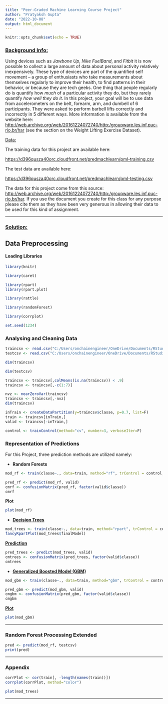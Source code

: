 ```yaml
---
title: "Peer-Graded Machine Learning Course Project"
author: "Pratyaksh Gupta"
date: "2022-10-08"
output: html_document
---
```


```r
knitr::opts_chunk$set(echo = TRUE)
```

### [Background Info:]{.underline}

Using devices such as *Jawbone Up*, *Nike FuelBand*, and *Fitbit* it is now possible to collect a large amount of data about personal activity relatively inexpensively. These type of devices are part of the quantified self movement -- a group of enthusiasts who take measurements about themselves regularly to improve their health, to find patterns in their behavior, or because they are tech geeks. One thing that people regularly do is quantify how *much* of a particular activity they do, but they rarely quantify *how well they do it*. In this project, your goal will be to use data from accelerometers on the belt, forearm, arm, and dumbell of 6 participants. They were asked to perform barbell lifts correctly and incorrectly in 5 different ways. More information is available from the website here: <http://web.archive.org/web/20161224072740/http:/groupware.les.inf.puc-rio.br/har> (see the section on the Weight Lifting Exercise Dataset).

[Data:]{.underline}

The training data for this project are available here:

[[https://d396qusza40orc.cloudfront.net/predmachlearn/pml-training.csv]{.underline}](https://d396qusza40orc.cloudfront.net/predmachlearn/pml-training.csv)

The test data are available here:

<https://d396qusza40orc.cloudfront.net/predmachlearn/pml-testing.csv>

The data for this project come from this source: <http://web.archive.org/web/20161224072740/http:/groupware.les.inf.puc-rio.br/har>. If you use the document you create for this class for any purpose please cite them as they have been very generous in allowing their data to be used for this kind of assignment.

------------------------------------------------------------------------

### [Solution:]{.underline}

## Data Preprocessing

#### Loading Libraries

```r
library(knitr)
```

```r
library(caret)
```

```r
library(rpart)
library(rpart.plot)
```

```r
library(rattle)
```

```r
library(randomForest)
```

```r
library(corrplot)
```

```r
set.seed(1234)
```

### Analysing and Cleaning Data

```r
traincsv <- read.csv("C:/Users/onchainengineer/OneDrive/Documents/RStudio/Practical Machine Learning/practical_machine_learning_course_project/Data/Training/pml-training.csv")
testcsv <- read.csv("C:/Users/onchainengineer/OneDrive/Documents/RStudio/Practical Machine Learning/practical_machine_learning_course_project/Data/Testing/pml-testing.csv")

dim(traincsv)
```

```r
dim(testcsv)
```

```r
traincsv <- traincsv[,colMeans(is.na(traincsv)) < .9] 
traincsv <- traincsv[,-c(1:7)] 

nvz <- nearZeroVar(traincsv)
traincsv <- traincsv[,-nvz]
dim(traincsv)
```

```r
inTrain <- createDataPartition(y=traincsv$classe, p=0.7, list=F)
train <- traincsv[inTrain,]
valid <- traincsv[-inTrain,]

control <- trainControl(method="cv", number=3, verboseIter=F)
```

### Representation of Predictions

For this Project, three prediction methods are utilized namely:

-   **Random Forests**

```r
mod_rf <- train(classe~., data=train, method="rf", trControl = control, tuneLength = 5)

pred_rf <- predict(mod_rf, valid)
cmrf <- confusionMatrix(pred_rf, factor(valid$classe))
cmrf
```

**Plot**

```r
plot(mod_rf)
```

-   [**Decision Trees**]{.underline}

```r
mod_trees <- train(classe~., data=train, method="rpart", trControl = control, tuneLength = 5)
fancyRpartPlot(mod_trees$finalModel)
```

[**Prediction**]{.underline}

```r
pred_trees <- predict(mod_trees, valid)
cmtrees <- confusionMatrix(pred_trees, factor(valid$classe))
cmtrees
```

-   [**Generalized Boosted Model (GBM)**]{.underline}

```r
mod_gbm <- train(classe~., data=train, method="gbm", trControl = control, tuneLength = 5, verbose = F)

pred_gbm <- predict(mod_gbm, valid)
cmgbm <- confusionMatrix(pred_gbm, factor(valid$classe))
cmgbm
```

[**Plot**]{.underline}

```r
plot(mod_gbm)
```

------------------------------------------------------------------------

### Random Forest Processing Extended

```r
pred <- predict(mod_rf, testcsv)
print(pred)
```

------------------------------------------------------------------------

### Appendix

```r
corrPlot <- cor(train[, -length(names(train))])
corrplot(corrPlot, method="color")
```

```r
plot(mod_trees)
```

------------------------------------------------------------------------
